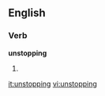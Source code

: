 ==English==

===Verb===
'''unstopping'''

# {{present participle of|[[unstop]]}}

[[it:unstopping]]
[[vi:unstopping]]